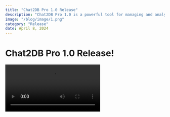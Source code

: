 ```yaml
---
title: "Chat2DB Pro 1.0 Release"
description: "Chat2DB Pro 1.0 is a powerful tool for managing and analyzing data, with a focus on providing an easy-to-use interface for users to interact with their data."
image: "/blog/image/1.png"
category: "Release"
date: April 8, 2024
---
```


# Chat2DB Pro 1.0 Release!
<video src="https://cdn.chat2db-ai.com/website/video/demo.mp4" controls />

Over the past year, our open-source project [Chat2DB](https://github.com/codePhiliaX/Chat2DB) has proven its immense value in database management and data analysis, with nearly a million downloads by users to date.

But we didn't stop there. After months of refining details, today we're excited to announce the release of Chat2DB Pro 1.0. We've enhanced AI capabilities and made qualitative leaps in product details, significantly improving efficiency in writing SQL and generating reports. Moreover, we've restructured the entire front-end and back-end architecture to make the product more stable. The long-awaited support for redis and snowflake is also included in this version. Additionally, we've addressed various issues reported by the community version, such as slow startup and port occupation, and have thoroughly fixed all known bugs.

Chat2DB Pro 1.0 marks a new beginning. We are committed to investing more effort to provide users with better products and services.

Let me introduce you to a few key features:

### Full-Link Data Management Platform
Chat2DB is a full-link platform that integrates data management, development, analysis, and application. No matter where your data is stored, Chat2DB can seamlessly connect.

- **Centralized Data Source Management**: Centralized one-stop management for both relational and non-relational databases, eliminating the need for multiple platform switches and making database management more convenient.
- **Visualized Management of Database Structures**: Supports visualized querying, creating, modifying, and deleting of databases, schemas, tables, triggers, functions, etc., across multiple databases.
- **Data Visualization Management**: Not only supports multi-dialect SQL development for various data sources but also supports visualized CRUD operations in multiple databases, data export, and more.
![](https://cdn.chat2db-ai.com/website/img/datasource.png)

### AI-Driven Intelligent SQL Development
Chat2DB's SQL development completely changes the way we interact with data. With advanced AI technology, every user can easily master SQL.
- **Natural Language to SQL**: Even users with non-technical backgrounds can easily perform complex data queries through natural language, without the need to learn SQL syntax in-depth.
- **SQL Development Assistant (Copilot)**: The SQL development assistant not only provides code autocomplete and suggestions but also aids developers in database mockup and testing.
- **SQL Insights and Optimization**: Capable of executing SQL queries and also providing optimization suggestions for inefficient queries, optimizing database performance.
![](https://cdn.chat2db-ai.com/website/img/sql_copilot.png)

### AI-Driven Intelligent Reporting
Chat2DB can not only accurately analyze requirements but also deeply mine data insights, presenting them in the most intuitive report format, making decision-making faster and more accurate.
- **AI Dialogue Reports**: No need to master complex query languages or professional data analysis knowledge. Simply express information needs in natural language to get expert-level data insights.
- **AI Analysis and Insights**: Utilizes advanced algorithms and models to analyze user needs, extracting truly valuable information from large datasets.
- **AI Decision Support**: Automatically rendered reports convert complex datasets into easy-to-understand and actionable visual information, supporting rapid decision-making.
![](https://cdn.chat2db-ai.com/website/img/dashboard.png)

### AI-Driven Data Exploration
Chat2DB allows users of different roles to easily interact with data through the AI data dialogue page, without needing to delve into the complexities of data source management and technical details.
- **Data Dialogue for Business Personnel**: Chat2DB abstracts the complexity of data sources, allowing business personnel to focus on asking questions and interpreting answers, without worrying about the details of data management.
- **Deep Mining for Data Analysts**: Chat2DB enables data analysts to directly use natural language to pose analysis requests, making complex data analysis work simple and intuitive.